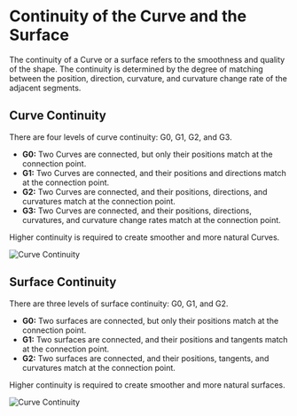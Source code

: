 # Continuity of the Curve and the Surface

The continuity of a  Curve or a surface refers to the smoothness and quality of the shape. The continuity is determined by the degree of matching between the position, direction, curvature, and curvature change rate of the adjacent segments.

## Curve Continuity
There are four levels of curve continuity: G0, G1, G2, and G3.
- **G0:** Two Curves are connected, but only their positions match at the connection point.
- **G1:** Two Curves are connected, and their positions and directions match at the connection point.
- **G2:** Two Curves are connected, and their positions, directions, and curvatures match at the connection point.
- **G3:** Two Curves are connected, and their positions, directions, curvatures, and curvature change rates match at the connection point.

Higher continuity is required to create smoother and more natural Curves.

![Curve Continuity](/img/curve-continuity.png)

## Surface Continuity
There are three levels of surface continuity: G0, G1, and G2.
- **G0:** Two surfaces are connected, but only their positions match at the connection point. 
- **G1:** Two surfaces are connected, and their positions and tangents match at the connection point. 
- **G2:** Two surfaces are connected, and their positions, tangents, and curvatures match at the connection point. 

Higher continuity is required to create smoother and more natural surfaces.

![Curve Continuity](/img/surface-continuity.png)





